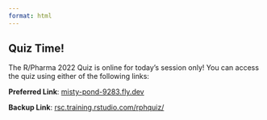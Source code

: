 ```yaml
---
format: html
---
```


## Quiz Time!

The R/Pharma 2022 Quiz is online for today's session only! You can access the quiz using either of the following links:

**Preferred Link**: [misty-pond-9283.fly.dev](https://misty-pond-9283.fly.dev/)

**Backup Link**: [rsc.training.rstudio.com/rphquiz/](rsc.training.rstudio.com/rphquiz)

